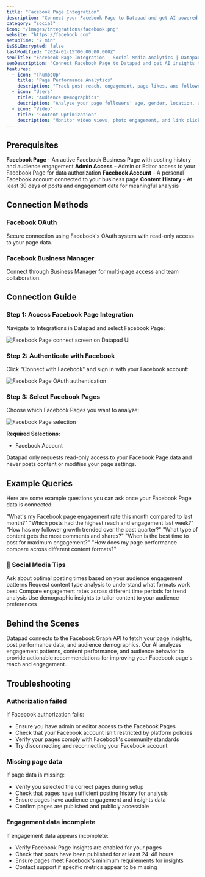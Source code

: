 ```yaml
---
title: "Facebook Page Integration"
description: "Connect your Facebook Page to Datapad and get AI-powered insights that turn social engagement into brand growth strategies."
category: "social"
icon: "/images/integrations/facebook.png"
website: "https://facebook.com"
setupTime: "2 min"
isSSLEncrypted: false
lastModified: "2024-01-15T00:00:00.000Z"
seoTitle: "Facebook Page Integration - Social Media Analytics | Datapad"
seoDescription: "Connect Facebook Page to Datapad and get AI insights that analyze engagement, audience demographics, and content performance for better social strategy."
features:
  - icon: "ThumbsUp"
    title: "Page Performance Analytics"
    description: "Track post reach, engagement, page likes, and follower growth across all your Facebook page content."
  - icon: "Users"
    title: "Audience Demographics"
    description: "Analyze your page followers' age, gender, location, and interests to optimize content strategy."
  - icon: "Video"
    title: "Content Optimization"
    description: "Monitor video views, photo engagement, and link clicks to understand what content resonates most."
---
```


## Prerequisites

<FeatureItem>**Facebook Page** - An active Facebook Business Page with posting history and audience engagement</FeatureItem>
<FeatureItem>**Admin Access** - Admin or Editor access to your Facebook Page for data authorization</FeatureItem>
<FeatureItem>**Facebook Account** - A personal Facebook account connected to your business page</FeatureItem>
<FeatureItem>**Content History** - At least 30 days of posts and engagement data for meaningful analysis</FeatureItem>

## Connection Methods

### Facebook OAuth
Secure connection using Facebook's OAuth system with read-only access to your page data.

### Facebook Business Manager
Connect through Business Manager for multi-page access and team collaboration.

## Connection Guide

### Step 1: Access Facebook Page Integration

Navigate to Integrations in Datapad and select Facebook Page:

![Facebook Page connect screen on Datapad UI](/images/docs/fb-connect.png)

### Step 2: Authenticate with Facebook

Click "Connect with Facebook" and sign in with your Facebook account:

![Facebook Page OAuth authentication](/images/docs/fb-oauth.png)

### Step 3: Select Facebook Pages

Choose which Facebook Pages you want to analyze:

![Facebook Page selection](/images/docs/fb-account-select.png)

**Required Selections:**
- Facebook Account

<StepItem>Datapad only requests read-only access to your Facebook Page data and never posts content or modifies your page settings.</StepItem>

## Example Queries

Here are some example questions you can ask once your Facebook Page data is connected:

<StepItem>"What's my Facebook page engagement rate this month compared to last month?"</StepItem>
<StepItem>"Which posts had the highest reach and engagement last week?"</StepItem>
<StepItem>"How has my follower growth trended over the past quarter?"</StepItem>
<StepItem>"What type of content gets the most comments and shares?"</StepItem>
<StepItem>"When is the best time to post for maximum engagement?"</StepItem>
<StepItem>"How does my page performance compare across different content formats?"</StepItem>

### 💬 Social Media Tips

<TipItem>Ask about optimal posting times based on your audience engagement patterns</TipItem>
<TipItem>Request content type analysis to understand what formats work best</TipItem>
<TipItem>Compare engagement rates across different time periods for trend analysis</TipItem>
<TipItem>Use demographic insights to tailor content to your audience preferences</TipItem>

## Behind the Scenes

Datapad connects to the Facebook Graph API to fetch your page insights, post performance data, and audience demographics. Our AI analyzes engagement patterns, content performance, and audience behavior to provide actionable recommendations for improving your Facebook page's reach and engagement.

## Troubleshooting

### Authorization failed
If Facebook authorization fails:
- Ensure you have admin or editor access to the Facebook Pages
- Check that your Facebook account isn't restricted by platform policies
- Verify your pages comply with Facebook's community standards
- Try disconnecting and reconnecting your Facebook account

### Missing page data
If page data is missing:
- Verify you selected the correct pages during setup
- Check that pages have sufficient posting history for analysis
- Ensure pages have audience engagement and insights data
- Confirm pages are published and publicly accessible

### Engagement data incomplete
If engagement data appears incomplete:
- Verify Facebook Page Insights are enabled for your pages
- Check that posts have been published for at least 24-48 hours
- Ensure pages meet Facebook's minimum requirements for insights
- Contact support if specific metrics appear to be missing
